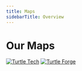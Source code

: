 ```yaml
---
title: Maps
sidebarTitle: Overview
---
```


# Our Maps

[![Turtle Tech](./images/turtletech1.png)](/maps/turtletechroxwood)
[![Turtle Forge](./images/turtleforge1.png)](/maps/turtleforge)
